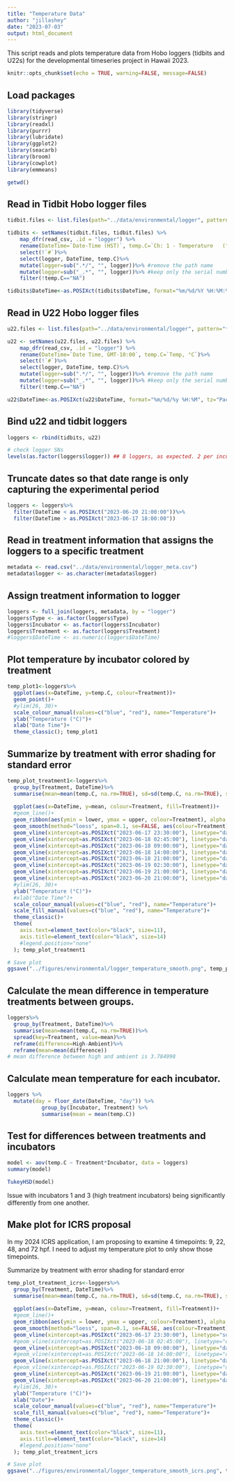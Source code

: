 ```yaml
---
title: "Temperature Data"
author: "jillashey"
date: "2023-07-03"
output: html_document
---
```


This script reads and plots temperature data from Hobo loggers (tidbits and U22s) for the developmental timeseries project in Hawaii 2023.

```r
knitr::opts_chunk$set(echo = TRUE, warning=FALSE, message=FALSE)
```

## Load packages
```r
library(tidyverse)
library(stringr)
library(readxl)
library(purrr)
library(lubridate)
library(ggplot2)
library(seacarb)
library(broom)
library(cowplot)
library(emmeans)

getwd()
```

## Read in Tidbit Hobo logger files 
```r
tidbit.files <- list.files(path="../data/environmental/logger", pattern="*27.csv", full.names=TRUE)

tidbits <- setNames(tidbit.files, tidbit.files) %>%
    map_dfr(read_csv, .id = "logger") %>%
    rename(DateTime=`Date-Time (HST)`, temp.C=`Ch: 1 - Temperature   (°C)`)%>%
    select(!`#`)%>%
    select(logger, DateTime, temp.C)%>%
    mutate(logger=sub(".*/", "", logger))%>% #remove the path name
    mutate(logger=sub("_.*", "", logger))%>% #keep only the serial number 
    filter(!temp.C=="NA")

tidbits$DateTime<-as.POSIXct(tidbits$DateTime, format="%m/%d/%Y %H:%M:%S", tz="Pacific/Honolulu")
```

## Read in U22 Hobo logger files 
```r
u22.files <- list.files(path="../data/environmental/logger", pattern="*30.csv", full.names=TRUE)

u22 <- setNames(u22.files, u22.files) %>%
    map_dfr(read_csv, .id = "logger") %>%
    rename(DateTime=`Date Time, GMT-10:00`, temp.C=`Temp, °C`)%>%
    select(!`#`)%>%
    select(logger, DateTime, temp.C)%>%
    mutate(logger=sub(".*/", "", logger))%>% #remove the path name
    mutate(logger=sub("_.*", "", logger))%>% #keep only the serial number 
    filter(!temp.C=="NA")

u22$DateTime<-as.POSIXct(u22$DateTime, format="%m/%d/%y %H:%M", tz="Pacific/Honolulu")
```

## Bind u22 and tidbit loggers
```r
loggers <- rbind(tidbits, u22)

# check logger SNs
levels(as.factor(loggers$logger)) ## 8 loggers, as expected. 2 per incubator and 4 per treatment
```

## Truncate dates so that date range is only capturing the experimental period
```r
loggers <- loggers%>%
  filter(DateTime < as.POSIXct("2023-06-20 21:00:00"))%>%
  filter(DateTime > as.POSIXct("2023-06-17 18:00:00"))
```

## Read in treatment information that assigns the loggers to a specific treatment
```r
metadata <- read.csv("../data/environmental/logger_meta.csv")
metadata$logger <- as.character(metadata$logger)
```

## Assign treatment information to logger
```r
loggers <- full_join(loggers, metadata, by = "logger")
loggers$Type <- as.factor(loggers$Type)
loggers$Incubator <- as.factor(loggers$Incubator)
loggers$Treatment <- as.factor(loggers$Treatment)
#loggers$DateTime <- as.numeric(loggers$DateTime)
```

## Plot temperature by incubator colored by treatment 
```r
temp_plot1<-loggers%>%
  ggplot(aes(x=DateTime, y=temp.C, colour=Treatment))+
  geom_point()+
  #ylim(26, 30)+
  scale_colour_manual(values=c("blue", "red"), name="Temperature")+
  ylab("Temperature (°C)")+
  xlab("Date Time")+
  theme_classic(); temp_plot1
```

## Summarize by treatment with error shading for standard error
```r
temp_plot_treatment1<-loggers%>%
  group_by(Treatment, DateTime)%>%
  summarise(mean=mean(temp.C, na.rm=TRUE), sd=sd(temp.C, na.rm=TRUE), sem=sd/sqrt(6), upper=mean+sd, lower=mean-sd)%>%
  
  ggplot(aes(x=DateTime, y=mean, colour=Treatment, fill=Treatment))+
  #geom_line()+
  geom_ribbon(aes(ymin = lower, ymax = upper, colour=Treatment), alpha = 0.4, colour = NA, show.legend=FALSE) +
  geom_smooth(method="loess", span=0.1, se=FALSE, aes(colour=Treatment), alpha=1, show.legend=TRUE) +
  geom_vline(xintercept=as.POSIXct("2023-06-17 23:30:00"), linetype="dashed", color="black")+ 
  geom_vline(xintercept=as.POSIXct("2023-06-18 02:45:00"), linetype="dashed", color="black")+ 
  geom_vline(xintercept=as.POSIXct("2023-06-18 09:00:00"), linetype="dashed", color="black")+ 
  geom_vline(xintercept=as.POSIXct("2023-06-18 14:00:00"), linetype="dashed", color="black")+ 
  geom_vline(xintercept=as.POSIXct("2023-06-18 21:00:00"), linetype="dashed", color="black")+ 
  geom_vline(xintercept=as.POSIXct("2023-06-19 02:30:00"), linetype="dashed", color="black")+ 
  geom_vline(xintercept=as.POSIXct("2023-06-19 21:00:00"), linetype="dashed", color="black")+ 
  geom_vline(xintercept=as.POSIXct("2023-06-20 21:00:00"), linetype="dashed", color="black")+
  #ylim(26, 30)+
  ylab("Temperature (°C)")+
  #xlab("Date Time")+
  scale_colour_manual(values=c("blue", "red"), name="Temperature")+
  scale_fill_manual(values=c("blue", "red"), name="Temperature")+
  theme_classic()+
  theme(
    axis.text=element_text(color="black", size=11),
    axis.title=element_text(color="black", size=14)
    #legend.position="none"
  ); temp_plot_treatment1

# Save plot 
ggsave("../figures/environmental/logger_temperature_smooth.png", temp_plot_treatment1, width=6, height=4)
```

## Calculate the mean difference in temperature treatments between groups.  
```r
loggers%>%
  group_by(Treatment, DateTime)%>%
  summarise(mean=mean(temp.C, na.rm=TRUE))%>%
  spread(key=Treatment, value=mean)%>%
  reframe(difference=High-Ambient)%>%
  reframe(mean=mean(difference))
# mean difference between high and ambient is 3.784998
```

## Calculate mean temperature for each incubator.      
```r
loggers %>%
  mutate(day = floor_date(DateTime, "day")) %>%
           group_by(Incubator, Treatment) %>%
           summarise(mean = mean(temp.C))
```

## Test for differences between treatments and incubators
```r
model <- aov(temp.C ~ Treatment*Incubator, data = loggers)
summary(model)

TukeyHSD(model)
```

Issue with incubators 1 and 3 (high treatment incubators) being significantly differently from one another. 






## Make plot for ICRS proposal 
In my 2024 ICRS application, I am proposing to examine 4 timepoints: 9, 22, 48, and 72 hpf. I need to adjust my temperature plot to only show those timepoints.

Summarize by treatment with error shading for standard error
```r
temp_plot_treatment_icrs<-loggers%>%
  group_by(Treatment, DateTime)%>%
  summarise(mean=mean(temp.C, na.rm=TRUE), sd=sd(temp.C, na.rm=TRUE), sem=sd/sqrt(6), upper=mean+sd, lower=mean-sd)%>%
  
  ggplot(aes(x=DateTime, y=mean, colour=Treatment, fill=Treatment))+
  #geom_line()+
  geom_ribbon(aes(ymin = lower, ymax = upper, colour=Treatment), alpha = 0.4, colour = NA, show.legend=FALSE) +
  geom_smooth(method="loess", span=0.1, se=FALSE, aes(colour=Treatment), alpha=1, show.legend=TRUE) +
  geom_vline(xintercept=as.POSIXct("2023-06-17 23:30:00"), linetype="solid", color="black")+ 
  #geom_vline(xintercept=as.POSIXct("2023-06-18 02:45:00"), linetype="dashed", color="black")+ 
  geom_vline(xintercept=as.POSIXct("2023-06-18 09:00:00"), linetype="dashed", color="black")+ 
  #geom_vline(xintercept=as.POSIXct("2023-06-18 14:00:00"), linetype="dashed", color="black")+ 
  geom_vline(xintercept=as.POSIXct("2023-06-18 21:00:00"), linetype="dashed", color="black")+ 
  #geom_vline(xintercept=as.POSIXct("2023-06-19 02:30:00"), linetype="dashed", color="black")+ 
  geom_vline(xintercept=as.POSIXct("2023-06-19 21:00:00"), linetype="dashed", color="black")+ 
  geom_vline(xintercept=as.POSIXct("2023-06-20 21:00:00"), linetype="dashed", color="black")+
  #ylim(26, 30)+
  ylab("Temperature (°C)")+
  xlab("Date")+
  scale_colour_manual(values=c("blue", "red"), name="Temperature")+
  scale_fill_manual(values=c("blue", "red"), name="Temperature")+
  theme_classic()+
  theme(
    axis.text=element_text(color="black", size=11),
    axis.title=element_text(color="black", size=14)
    #legend.position="none"
  ); temp_plot_treatment_icrs

# Save plot 
ggsave("../figures/environmental/logger_temperature_smooth_icrs.png", temp_plot_treatment_icrs, width=6, height=4)
```





